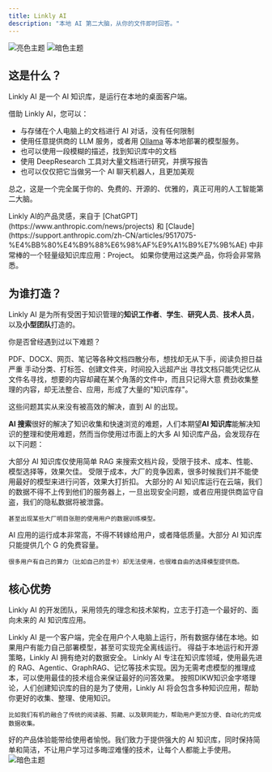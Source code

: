 ```yaml
---
title: Linkly AI
description: "本地 AI 第二大脑，从你的文件即时回答。"
---
```


<img
  className="block dark:hidden"
  src="/images/hero-light-zh.png"
  alt="亮色主题"
/>
<img
  className="hidden dark:block"
  src="/images/hero-dark-zh.png"
  alt="暗色主题"
/>

## 这是什么？

Linkly AI 是一个 AI 知识库，是运行在本地的桌面客户端。

借助 Linkly AI，您可以：

- 与存储在个人电脑上的文档进行 AI 对话，没有任何限制
- 使用任意提供商的 LLM 服务，或者用 [Ollama](https://ollama.com/) 等本地部署的模型服务。
- 也可以使用一段模糊的描述，找到知识库中的文档
- 使用 DeepResearch 工具对大量文档进行研究，并撰写报告
- 也可以仅仅把它当做另一个 AI 聊天机器人，且更加美观

总之，这是一个完全属于你的、免费的、开源的、优雅的，真正可用的人工智能第二大脑。

<Tip>
  Linkly AI的产品灵感，来自于 [ChatGPT](https://www.anthropic.com/news/projects)
  和
  [Claude](https://support.anthropic.com/zh-CN/articles/9517075-%E4%BB%80%E4%B9%88%E6%98%AF%E9%A1%B9%E7%9B%AE)
  中非常棒的一个轻量级知识库应用：Project。
  如果你使用过这类产品，你将会非常熟悉。
</Tip>

## 为谁打造？

Linkly AI 是为所有受困于知识管理的**知识工作者**、**学生**、**研究人员**、**技术人员**，以及**小型团队**打造的。

你是否曾经遇到过以下难题？

<CardGroup cols={2}>
  <Card title="信息碎片泛滥" icon="file-lines" iconType="duotone">
    PDF、DOCX、网页、笔记等各种文档四散分布，想找却无从下手，阅读负担日益严重
  </Card>
  <Card title="知识整理费时费力" icon="folder-tree" iconType="duotone">
    手动分类、打标签、创建文件夹，时间投入远超产出
  </Card>
  <Card title="搜索效率低下" icon="magnifying-glass" iconType="duotone">
    寻找文档只能凭记忆从文件名寻找，想要的内容却藏在某个角落的文件中，而且只记得大意
  </Card>
  <Card title="知识利用难，成了知识仓鼠" icon="box-archive" iconType="duotone">
    费劲收集整理的内容，却无法整合、应用，形成了大量的"知识库存"。
  </Card>
</CardGroup>

这些问题其实从来没有被高效的解决，直到 AI 的出现。

**AI 搜索**很好的解决了知识收集和快速浏览的难题，人们本期望**AI 知识库**能解决知识的整理和使用难题，然而当你使用过市面上的大多 AI 知识库产品，会发现存在以下问题：

<AccordionGroup>
  <Accordion title="回答不准确，幻觉严重">
    大部分 AI 知识库仅使用简单 RAG 来搜索文档片段，受限于技术、成本、性能、模型选择等，效果欠佳。
  </Accordion>
  <Accordion title="模型选择受限">
    受限于成本，大厂的竞争因素，很多时候我们并不能使用最好的模型来进行问答，效果大打折扣。
  </Accordion>
  <Accordion title="数据隐私，令人堪忧">
    大部分的 AI 知识库运行在云端，我们的数据不得不上传到他们的服务器上，一旦出现安全问题，或者应用提供商监守自盗，我们的隐私数据将被泄露。

    甚至出现某些大厂明目张胆的使用用户的数据训练模型。

  </Accordion>
  <Accordion title="容量受限，成本高昂">
    AI 应用的运行成本非常高，不得不转嫁给用户，或者降低质量。大部分 AI 知识库只能提供几个 G 的免费容量。
    
    很多用户有自己的算力（比如自己的显卡）却无法使用，也很难自由的选择模型提供商。
  </Accordion>
</AccordionGroup>

## 核心优势

Linkly AI 的开发团队，采用领先的理念和技术架构，立志于打造一个最好的、面向未来的 AI 知识库应用。

<CardGroup cols={1}>
  <Card title="本地优先" icon="laptop" horizontal="horizontal" iconType="duotone">
    Linkly AI 是一个客户端，完全在用户个人电脑上运行，所有数据存储在本地。如果用户有能力自己部署模型，甚至可实现完全离线运行。
  </Card>
  <Card title="数据安全" icon="shield-check" horizontal="horizontal" iconType="duotone">
    得益于本地运行和开源策略，Linkly AI 拥有绝对的数据安全。
  </Card>
  <Card title="最准确" icon="bullseye" horizontal="horizontal" iconType="duotone">
    Linkly AI 专注在知识库领域，使用最先进的 RAG、Agentic、GraphRAG、记忆等技术实现。因为无需考虑模型的推理成本，可以使用最佳的技术组合来保证最好的问答效果。
  </Card>
  <Card title="丰富的知识应用" icon="brain" horizontal="horizontal" iconType="duotone">
    按照DIKW知识金字塔理论，人们创建知识库的目的是为了使用，Linkly AI 将会包含多种知识应用，帮助你更好的收集、整理、使用知识。

    比如我们有机的融合了传统的阅读器、剪藏、以及联网能力，帮助用户更加方便、自动化的完成数据收集。

  </Card>
  <Card title="一流的用户体验" icon="star" horizontal="horizontal" iconType="duotone">
    好的产品体验能带给使用者愉悦。我们致力于提供强大的 AI 知识库，同时保持简单和简洁，不让用户学习过多晦涩难懂的技术，让每个人都能上手使用。
  </Card>
</CardGroup>
<Frame>
<img
  className=""
  src="/images/gallery01.webp"
  alt="暗色主题"
/>
</Frame>

